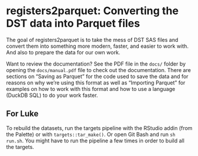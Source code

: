 # registers2parquet: Converting the DST data into Parquet files

<!-- badges: start -->

<!-- badges: end -->

The goal of registers2parquet is to take the mess of DST SAS files and convert
them into something more modern, faster, and easier to work with. And
also to prepare the data for our own work.

Want to review the documentation? See the PDF file in the `docs/` folder
by opening the `docs/manual.pdf` file to check out the documentation.
There are sections on "Saving as Parquet" for the code used to save the
data and for reasons on why we're using this format as well as
"Importing Parquet" for examples on how to work with this format and how
to use a language (DuckDB SQL) to do your work faster.

## For Luke

To rebuild the datasets, run the targets pipeline with the RStudio addin
(from the Palette) or with `targets::tar_make()`. Or open Git Bash and
run `sh run.sh`. You might have to run the pipeline a few times in order
to build all the targets.
